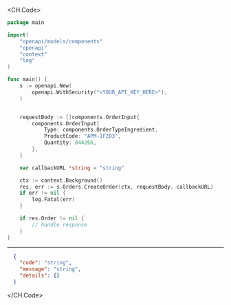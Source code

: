 
<CH.Code>
```go CreateOrder.go
package main

import(
	"openapi/models/components"
	"openapi"
	"context"
	"log"
)

func main() {
    s := openapi.New(
        openapi.WithSecurity("<YOUR_API_KEY_HERE>"),
    )


    requestBody := []components.OrderInput{
        components.OrderInput{
            Type: components.OrderTypeIngredient,
            ProductCode: "APM-1F2D3",
            Quantity: 844266,
        },
    }

    var callbackURL *string = "string"

    ctx := context.Background()
    res, err := s.Orders.CreateOrder(ctx, requestBody, callbackURL)
    if err != nil {
        log.Fatal(err)
    }

    if res.Order != nil {
        // handle response
    }
}
```
---

```json Example Response
  {
    "code": "string",
    "message": "string",
    "details": {}
  }
```
</CH.Code>
